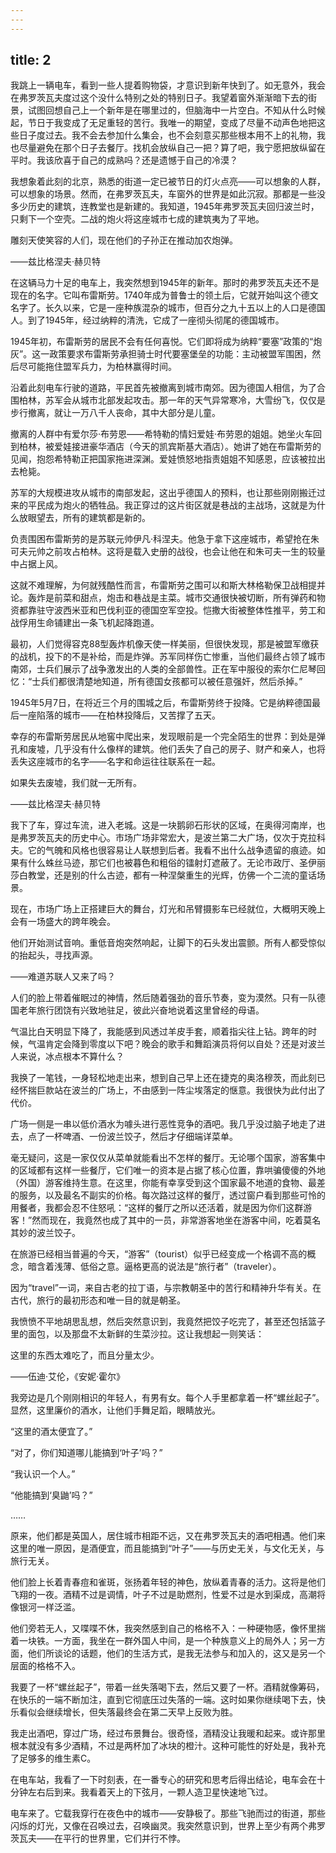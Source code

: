 ```yaml
---
---
---
```

title: 2
---




我跳上一辆电车，看到一些人提着购物袋，才意识到新年快到了。如无意外，我会在弗罗茨瓦夫度过这个没什么特别之处的特别日子。我望着窗外渐渐暗下去的街景，试图回想自己上一个新年是在哪里过的，但脑海中一片空白。不知从什么时候起，节日于我变成了无足重轻的苦行。我唯一的期望，变成了尽量不动声色地把这些日子度过去。我不会去参加什么集会，也不会刻意买那些根本用不上的礼物，我也尽量避免在那个日子去餐厅。找机会放纵自己一把？算了吧，我宁愿把放纵留在平时。我该欣喜于自己的成熟吗？还是遗憾于自己的冷漠？

我想象着此刻的北京，熟悉的街道一定已被节日的灯火点亮——可以想象的人群，可以想象的场景。然而，在弗罗茨瓦夫，车窗外的世界是如此沉寂。那都是一些没多少历史的建筑，连教堂也是新建的。我知道，1945年弗罗茨瓦夫回归波兰时，只剩下一个空壳。二战的炮火将这座城市七成的建筑夷为了平地。

雕刻天使笑容的人们，现在他们的子孙正在推动加农炮弹。

——兹比格涅夫·赫贝特

在这辆马力十足的电车上，我突然想到1945年的新年。那时的弗罗茨瓦夫还不是现在的名字。它叫布雷斯劳。1740年成为普鲁士的领土后，它就开始叫这个德文名字了。长久以来，它是一座种族混杂的城市，但百分之九十五以上的人口是德国人。到了1945年，经过纳粹的清洗，它成了一座彻头彻尾的德国城市。

1945年初，布雷斯劳的居民不会有任何喜悦。它们即将成为纳粹“要塞”政策的“炮灰”。这一政策要求布雷斯劳承担骑士时代要塞堡垒的功能：主动被盟军围困，然后尽可能拖住盟军兵力，为柏林赢得时间。

沿着此刻电车行驶的道路，平民首先被撤离到城市南郊。因为德国人相信，为了合围柏林，苏军会从城市北部发起攻击。那一年的天气异常寒冷，大雪纷飞，仅仅是步行撤离，就让一万八千人丧命，其中大部分是儿童。

撤离的人群中有爱尔莎·布劳恩——希特勒的情妇爱娃·布劳恩的姐姐。她坐火车回到柏林，被爱娃接进豪华酒店（今天的凯宾斯基大酒店）。她讲了她在布雷斯劳的见闻，抱怨希特勒正把国家拖进深渊。爱娃愤怒地指责姐姐不知感恩，应该被拉出去枪毙。

苏军的大规模进攻从城市的南部发起，这出乎德国人的预料，也让那些刚刚搬迁过来的平民成为炮火的牺牲品。我正穿过的这片街区就是巷战的主战场，这就是为什么放眼望去，所有的建筑都是新的。

负责围困布雷斯劳的是苏联元帅伊凡·科涅夫。他急于拿下这座城市，希望抢在朱可夫元帅之前攻占柏林。这将是载入史册的战役，也会让他在和朱可夫一生的较量中占据上风。

这就不难理解，为何就残酷性而言，布雷斯劳之围可以和斯大林格勒保卫战相提并论。轰炸是前菜和甜点，炮击和巷战是主菜。城市交通很快被切断，所有弹药和物资都靠驻守波西米亚和巴伐利亚的德国空军空投。恺撒大街被整体性推平，劳工和战俘用生命铺建出一条飞机起降跑道。

最初，人们觉得容克88型轰炸机像天使一样美丽，但很快发现，那是被盟军缴获的战机，投下的不是补给，而是炸弹。苏军同样伤亡惨重，当他们最终占领了城市南郊，士兵们展示了战争激发出的人类的全部兽性。正在军中服役的索尔仁尼琴回忆：“士兵们都很清楚地知道，所有德国女孩都可以被任意强奸，然后杀掉。”

1945年5月7日，在将近三个月的围城之后，布雷斯劳终于投降。它是纳粹德国最后一座陷落的城市——在柏林投降后，又苦撑了五天。

幸存的布雷斯劳居民从地窖中爬出来，发现眼前是一个完全陌生的世界：到处是弹孔和废墟，几乎没有什么像样的建筑。他们丢失了自己的房子、财产和亲人，也将丢失这座城市的名字——名字和命运往往联系在一起。

如果失去废墟，我们就一无所有。

——兹比格涅夫·赫贝特

我下了车，穿过车流，进入老城。这是一块鹅卵石形状的区域，在奥得河南岸，也是弗罗茨瓦夫的历史中心。市场广场非常宏大，是波兰第二大广场，仅次于克拉科夫。它的气魄和风格也很容易让人联想到后者。我看不出什么战争遗留的痕迹。如果有什么蛛丝马迹，那它们也被暮色和粗俗的镭射灯遮蔽了。无论市政厅、圣伊丽莎白教堂，还是别的什么古迹，都有一种涅槃重生的光辉，仿佛一个二流的童话场景。

现在，市场广场上正搭建巨大的舞台，灯光和吊臂摄影车已经就位，大概明天晚上会有一场盛大的跨年晚会。

他们开始测试音响。重低音炮突然响起，让脚下的石头发出震颤。所有人都受惊似的抬起头，寻找声源。

——难道苏联人又来了吗？

人们的脸上带着催眠过的神情，然后随着强劲的音乐节奏，变为漠然。只有一队德国老年旅行团饶有兴致地驻足，彼此兴奋地说着这里曾经的母语。

气温比白天明显下降了，我能感到风透过羊皮手套，顺着指尖往上钻。跨年的时候，气温肯定会降到零度以下吧？晚会的歌手和舞蹈演员将何以自处？还是对波兰人来说，冰点根本不算什么？

我换了一笔钱，一身轻松地走出来，想到自己早上还在捷克的奥洛穆茨，而此刻已经怀揣巨款站在波兰的广场上，不由感到一阵尘埃落定的惬意。我很快为此付出了代价。

广场一侧是一串以低价酒水为噱头进行恶性竞争的酒吧。我几乎没过脑子地走了进去，点了一杯啤酒、一份波兰饺子，然后才仔细端详菜单。

毫无疑问，这是一家仅仅从菜单就能看出不怎样的餐厅。无论哪个国家，游客集中的区域都有这样一些餐厅，它们唯一的资本是占据了核心位置，靠哄骗傻傻的外地（外国）游客维持生意。在这里，你能有幸享受到这个国家最不地道的食物、最差的服务，以及最名不副实的价格。每次路过这样的餐厅，透过窗户看到那些可怜的用餐者，我都会忍不住怒吼：“这样的餐厅之所以还活着，就是因为你们这群游客！”然而现在，我竟然也成了其中的一员，非常游客地坐在游客中间，吃着莫名其妙的波兰饺子。

在旅游已经相当普遍的今天，“游客”（tourist）似乎已经变成一个格调不高的概念，暗含着浅薄、低俗之意。逼格更高的说法是“旅行者”（traveler）。

因为“travel”一词，来自古老的拉丁语，与宗教朝圣中的苦行和精神升华有关。在古代，旅行的最初形态和唯一目的就是朝圣。

我愤愤不平地胡思乱想，然后突然意识到，我竟然把饺子吃完了，甚至还包括篮子里的面包，以及那盘不太新鲜的生菜沙拉。这让我想起一则笑话：

这里的东西太难吃了，而且分量太少。

——伍迪·艾伦，《安妮·霍尔》

我旁边是几个刚刚相识的年轻人，有男有女。每个人手里都拿着一杯“螺丝起子”。显然，这里廉价的酒水，让他们手舞足蹈，眼睛放光。

“这里的酒太便宜了。”

“对了，你们知道哪儿能搞到‘叶子’吗？”

“我认识一个人。”

“他能搞到‘臭鼬’吗？”

……

原来，他们都是英国人，居住城市相距不远，又在弗罗茨瓦夫的酒吧相遇。他们来这里的唯一原因，是酒便宜，而且能搞到“叶子”——与历史无关，与文化无关，与旅行无关。

他们脸上长着青春痘和雀斑，张扬着年轻的神色，放纵着青春的活力。这将是他们飞翔的一夜。酒精不过是调情，叶子不过是助燃剂，性爱不过是水到渠成，高潮将像银河一样泛滥。

他们旁若无人，又喋喋不休，我突然感到自己的格格不入：一种硬物感，像怀里揣着一块铁。一方面，我坐在一群外国人中间，是一个种族意义上的局外人；另一方面，他们所谈论的话题，他们的生活方式，是我无法参与和加入的，这又是另一个层面的格格不入。

我要了一杯“螺丝起子”，带着一丝失落喝下去，然后又要了一杯。酒精就像筹码，在快乐的一端不断加注，直到它彻底压过失落的一端。这时如果你继续喝下去，快乐看似会继续增长，但失落最终会在第二天早上反败为胜。

我走出酒吧，穿过广场，经过布景舞台。很奇怪，酒精没让我暖和起来。或许那里根本就没有多少酒精，不过是两杯加了冰块的橙汁。这种可能性的好处是，我补充了足够多的维生素C。

在电车站，我看了一下时刻表，在一番专心的研究和思考后得出结论，电车会在十分钟左右后到来。我看着天上的下弦月，一颗人造卫星快速地飞过。

电车来了。它载我穿行在夜色中的城市——安静极了。那些飞驰而过的街道，那些闪烁的灯光，又像在召唤过去，召唤幽灵。我突然意识到，世界上至少有两个弗罗茨瓦夫——在平行的世界里，它们并行不悖。